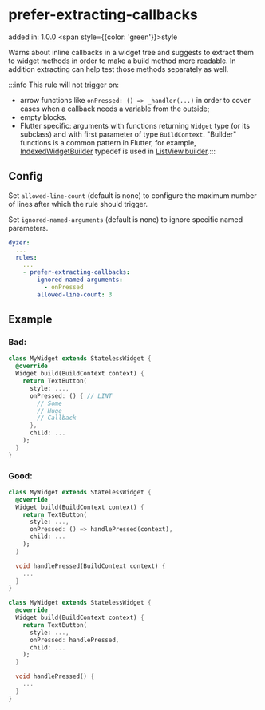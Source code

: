 # prefer-extracting-callbacks
added in: 1.0.0 <span style={{color: 'green'}}>style</span>

Warns about inline callbacks in a widget tree and suggests to extract them to widget methods in order to make a build method more readable. In addition extracting can help test those methods separately as well.

:::info
This rule will not trigger on:

- arrow functions like `onPressed: () => _handler(...)` in order to cover cases when a callback needs a variable from the outside;
- empty blocks.
- Flutter specific: arguments with functions returning `Widget` type (or its subclass) and with first parameter of type `BuildContext`. "Builder" functions is a common pattern in Flutter, for example, <u>[IndexedWidgetBuilder](https://api.flutter.dev/flutter/widgets/IndexedWidgetBuilder.html)</u> typedef is used in <u>[ListView.builder](https://api.flutter.dev/flutter/widgets/ListView/ListView.builder.html)</u>.:::

## Config
Set `allowed-line-count` (default is none) to configure the maximum number of lines after which the rule should trigger.

Set `ignored-named-arguments` (default is none) to ignore specific named parameters.

```yaml
dyzer:
  ...
  rules:
    ...
    - prefer-extracting-callbacks:
        ignored-named-arguments:
          - onPressed
        allowed-line-count: 3
```
## Example
### Bad:
```dart
class MyWidget extends StatelessWidget {
  @override
  Widget build(BuildContext context) {
    return TextButton(
      style: ...,
      onPressed: () { // LINT
        // Some
        // Huge
        // Callback
      },
      child: ...
    );
  }
}
```
### Good:
```dart
class MyWidget extends StatelessWidget {
  @override
  Widget build(BuildContext context) {
    return TextButton(
      style: ...,
      onPressed: () => handlePressed(context),
      child: ...
    );
  }

  void handlePressed(BuildContext context) {
    ...
  }
}

class MyWidget extends StatelessWidget {
  @override
  Widget build(BuildContext context) {
    return TextButton(
      style: ...,
      onPressed: handlePressed,
      child: ...
    );
  }

  void handlePressed() {
    ...
  }
}
```
